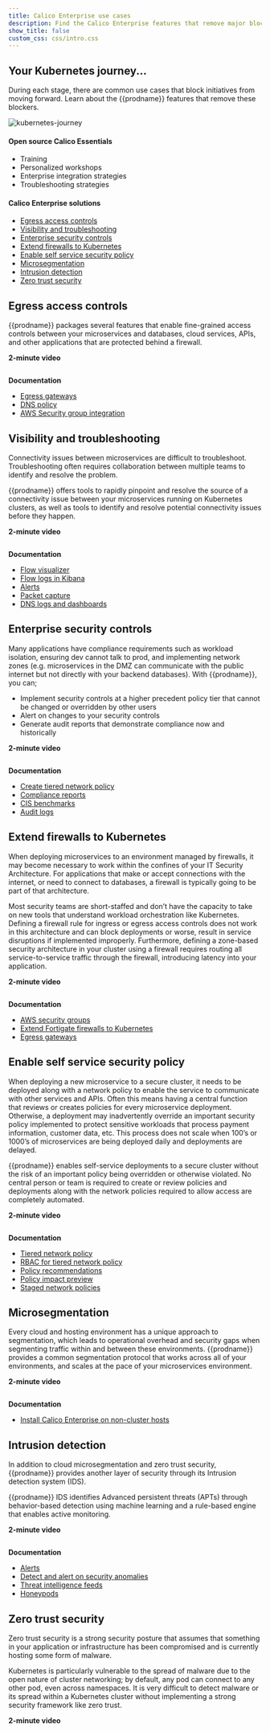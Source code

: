 ```yaml
---
title: Calico Enterprise use cases
description: Find the Calico Enterprise features that remove major blockers in your Kubernetes journey.
show_title: false
custom_css: css/intro.css
---
```


## Your Kubernetes journey...

During each stage, there are common use cases that block initiatives from moving forward.
Learn about the {{prodname}} features that remove these blockers.

![kubernetes-journey](/img/calico-enterprise/stages.svg)

<div className='row'>
  <div className='col-xs-4'>
    <h4>Open source Calico Essentials</h4>
    <ul>
      <li>Training</li>
      <li>Personalized workshops</li>
      <li>Enterprise integration strategies</li>
      <li>Troubleshooting strategies</li>
    </ul>
  </div>
  <div className='col-xs-8'>
    <h4>Calico Enterprise solutions</h4>
    <ul>
      <li>
        <a href='#egress-access-controls'>Egress access controls</a>
      </li>
      <li>
        <a href='#visibility-and-troubleshooting'>Visibility and troubleshooting</a>
      </li>
      <li>
        <a href='#enterprise-security-controls'>Enterprise security controls</a>
      </li>
      <li>
        <a href='#extend-firewalls-to-kubernetes'>Extend firewalls to Kubernetes</a>
      </li>
      <li>
        <a href='#enable-self-service-security-policy'>Enable self service security policy</a>
      </li>
      <li>
        <a href='#microsegmentation'>Microsegmentation</a>
      </li>
      <li>
        <a href='#intrusion-detection'>Intrusion detection</a>
      </li>
      <li>
        <a href='#zero-trust-security'>Zero trust security</a>
      </li>
    </ul>
  </div>
</div>

## Egress access controls

{{prodname}} packages several features that enable fine-grained access controls between your microservices and databases, cloud services, APIs, and other applications that are protected behind a firewall.

**2-minute video**

<head>
  <script
    src='https://fast.wistia.com/embed/medias/v60ur89tn9.jsonp'
    async
  ></script>
</head>
<head>
  <script
    src='https://fast.wistia.com/assets/external/E-v1.js'
    async
  ></script>
</head>
<div
  className='wistia_responsive_padding'
  style={{ padding: '49% 0 0 0', position: 'relative' }}
>
  <div
    className='wistia_responsive_wrapper'
    style={{ height: '75%', left: '0', position: 'absolute', top: '0', width: '75%' }}
  >
    <div
      className='wistia_embed wistia_async_v60ur89tn9 videoFoam=true'
      style={{ height: '75%', position: 'relative', width: '75%' }}
    >
      <div
        className='wistia_swatch'
        style={{
          height: '75%',
          left: '0',
          opacity: '0',
          overflow: 'hidden',
          position: 'absolute',
          top: '0',
          transition: 'opacity 200ms',
          width: '75%',
        }}
      >
        <img
          src='https://fast.wistia.com/embed/medias/v60ur89tn9/swatch'
          style={{ filter: 'blur(5px)', height: '75%', 'object-fit': 'contain', width: '75%' }}
          alt=''
          aria-hidden='true'
          onload='this.parentNode.style.opacity=1;'
        />
      </div>
    </div>
  </div>
</div>

**Documentation**

- [Egress gateways](networking/egress/index.mdx)
- [DNS policy](security/domain-based-policy.mdx)
- [AWS Security group integration](security/policy-firewalls/aws-integration/index.mdx)

## Visibility and troubleshooting

Connectivity issues between microservices are difficult to troubleshoot. Troubleshooting often requires collaboration between multiple teams to identify and resolve the problem.

{{prodname}} offers tools to rapidly pinpoint and resolve the source of a connectivity issue between your microservices running on Kubernetes clusters, as well as tools to identify and resolve potential connectivity issues before they happen.

**2-minute video**

<head>
  <script
    src='https://fast.wistia.com/embed/medias/11w6ccb5x9.jsonp'
    async
  ></script>
</head>
<head>
  <script
    src='https://fast.wistia.com/assets/external/E-v1.js'
    async
  ></script>
</head>
<div
  className='wistia_responsive_padding'
  style={{ padding: '49% 0 0 0', position: 'relative' }}
>
  <div
    className='wistia_responsive_wrapper'
    style={{ height: '75%', left: '0', position: 'absolute', top: '0', width: '75%' }}
  >
    <div
      className='wistia_embed wistia_async_11w6ccb5x9 videoFoam=true'
      style={{ height: '75%', position: 'relative', width: '75%' }}
    >
      <div
        className='wistia_swatch'
        style={{
          height: '75%',
          left: '0',
          opacity: '0',
          overflow: 'hidden',
          position: 'absolute',
          top: '0',
          transition: 'opacity 200ms',
          width: '75%',
        }}
      >
        <img
          src='https://fast.wistia.com/embed/medias/11w6ccb5x9/swatch'
          style={{ filter: 'blur(5px)', height: '75%', 'object-fit': 'contain', width: '75%' }}
          alt=''
          aria-hidden='true'
          onload='this.parentNode.style.opacity=1;'
        />
      </div>
    </div>
  </div>
</div>

**Documentation**

- [Flow visualizer](visibility/get-started-cem.mdx)
- [Flow logs in Kibana](visibility/elastic/index.mdx)
- [Alerts](visibility/alerts.mdx)
- [Packet capture](visibility/packetcapture.mdx)
- [DNS logs and dashboards](visibility/elastic/dns/dns-logs.mdx)

## Enterprise security controls

Many applications have compliance requirements such as workload isolation, ensuring dev cannot talk to prod, and implementing network zones (e.g. microservices in the DMZ can communicate with the public internet but not directly with your backend databases). With {{prodname}}, you can;

- Implement security controls at a higher precedent policy tier that cannot be changed or overridden by other users
- Alert on changes to your security controls
- Generate audit reports that demonstrate compliance now and historically

**2-minute video**

<head>
  <script
    src='https://fast.wistia.com/embed/medias/u4e7n863ek.jsonp'
    async
  ></script>
</head>
<head>
  <script
    src='https://fast.wistia.com/assets/external/E-v1.js'
    async
  ></script>
</head>
<div
  className='wistia_responsive_padding'
  style={{ padding: '44% 0 0 0', position: 'relative' }}
>
  <div
    className='wistia_responsive_wrapper'
    style={{ height: '75%', left: '0', position: 'absolute', top: '0', width: '75%' }}
  >
    <div
      className='wistia_embed wistia_async_u4e7n863ek videoFoam=true'
      style={{ height: '75%', position: 'relative', width: '75%' }}
    >
      <div
        className='wistia_swatch'
        style={{
          height: '75%',
          left: '0',
          opacity: '0',
          overflow: 'hidden',
          position: 'absolute',
          top: '0',
          transition: 'opacity 200ms',
          width: '75%',
        }}
      >
        <img
          src='https://fast.wistia.com/embed/medias/u4e7n863ek/swatch'
          style={{ filter: 'blur(5px)', height: '75%', 'object-fit': 'contain', width: '75%' }}
          alt=''
          aria-hidden='true'
          onload='this.parentNode.style.opacity=1;'
        />
      </div>
    </div>
  </div>
</div>

**Documentation**

- [Create tiered network policy](security/policy-tiers/tiered-policy/index.mdx)
- [Compliance reports](compliance/overview.mdx)
- [CIS benchmarks](compliance/compliance-reports-cis.mdx)
- [Audit logs](visibility/elastic/audit-overview.mdx)

## Extend firewalls to Kubernetes

When deploying microservices to an environment managed by firewalls, it may become necessary to work within the confines of your IT Security Architecture. For applications that make or accept connections with the internet, or need to connect to databases, a firewall is typically going to be part of that architecture.

Most security teams are short-staffed and don’t have the capacity to take on new tools that understand workload orchestration like Kubernetes. Defining a firewall rule for ingress or egress access controls does not work in this architecture and can block deployments or worse, result in service disruptions if implemented improperly. Furthermore, defining a zone-based security architecture in your cluster using a firewall requires routing all service-to-service traffic through the firewall, introducing latency into your application.

**2-minute video**

<head>
  <script
    src='https://fast.wistia.com/embed/medias/lj6z9042vd.jsonp'
    async
  ></script>
</head>
<head>
  <script
    src='https://fast.wistia.com/assets/external/E-v1.js'
    async
  ></script>
</head>
<div
  className='wistia_responsive_padding'
  style={{ padding: '44% 0 0 0', position: 'relative' }}
>
  <div
    className='wistia_responsive_wrapper'
    style={{ height: '75%', left: '0', position: 'absolute', top: '0', width: '75%' }}
  >
    <div
      className='wistia_embed wistia_async_lj6z9042vd videoFoam=true'
      style={{ height: '75%', position: 'relative', width: '75%' }}
    >
      <div
        className='wistia_swatch'
        style={{
          height: '75%',
          left: '0',
          opacity: '0',
          overflow: 'hidden',
          position: 'absolute',
          top: '0',
          transition: 'opacity 200ms',
          width: '75%',
        }}
      >
        <img
          src='https://fast.wistia.com/embed/medias/lj6z9042vd/swatch'
          style={{ filter: 'blur(5px)', height: '75%', 'object-fit': 'contain', width: '75%' }}
          alt=''
          aria-hidden='true'
          onload='this.parentNode.style.opacity=1;'
        />
      </div>
    </div>
  </div>
</div>

**Documentation**

- [AWS security groups](security/policy-firewalls/aws-integration/index.mdx)
- [Extend Fortigate firewalls to Kubernetes](security/policy-firewalls/fortinet-integration/overview.mdx)
- [Egress gateways](networking/egress/index.mdx)

## Enable self service security policy

When deploying a new microservice to a secure cluster, it needs to be deployed along with a network policy to enable the service to communicate with other services and APIs. Often this means having a central function that reviews or creates policies for every microservice deployment. Otherwise, a deployment may inadvertently override an important security policy implemented to protect sensitive workloads that process payment information, customer data, etc. This process does not scale when 100’s or 1000’s of microservices are being deployed daily and deployments are delayed.

{{prodname}} enables self-service deployments to a secure cluster without the risk of an important policy being overridden or otherwise violated. No central person or team is required to create or review policies and deployments along with the network policies required to allow access are completely automated.

**2-minute video**

<head>
  <script
    src='https://fast.wistia.com/embed/medias/1ii0v1bquq.jsonp'
    async
  ></script>
</head>
<head>
  <script
    src='https://fast.wistia.com/assets/external/E-v1.js'
    async
  ></script>
</head>
<div
  className='wistia_responsive_padding'
  style={{ padding: '49% 0 0 0', position: 'relative' }}
>
  <div
    className='wistia_responsive_wrapper'
    style={{ height: '75%', left: '0', position: 'absolute', top: '0', width: '75%' }}
  >
    <div
      className='wistia_embed wistia_async_1ii0v1bquq videoFoam=true'
      style={{ height: '75%', position: 'relative', width: '75%' }}
    >
      <div
        className='wistia_swatch'
        style={{
          height: '75%',
          left: '0',
          opacity: '0',
          overflow: 'hidden',
          position: 'absolute',
          top: '0',
          transition: 'opacity 200ms',
          width: '75%',
        }}
      >
        <img
          src='https://fast.wistia.com/embed/medias/1ii0v1bquq/swatch'
          style={{ filter: 'blur(5px)', height: '75%', 'object-fit': 'contain', width: '75%' }}
          alt=''
          aria-hidden='true'
          onload='this.parentNode.style.opacity=1;'
        />
      </div>
    </div>
  </div>
</div>

**Documentation**

- [Tiered network policy](security/policy-tiers/tiered-policy/index.mdx)
- [RBAC for tiered network policy](security/policy-tiers/rbac-tiered-policies.mdx)
- [Policy recommendations](/security/generate-policy-recommendation)
- [Policy impact preview](security/policy-impact-preview.mdx)
- [Staged network policies](security/policy-lifecycle/staged-network-policies.mdx)

## Microsegmentation

Every cloud and hosting environment has a unique approach to segmentation, which leads to operational overhead and security gaps when segmenting traffic within and between these environments. {{prodname}} provides a common segmentation protocol that works across all of your environments, and scales at the pace of your microservices environment.

**2-minute video**

<head>
  <script
    src='https://fast.wistia.com/embed/medias/yggh00gd73.jsonp'
    async
  ></script>
</head>
<head>
  <script
    src='https://fast.wistia.com/assets/external/E-v1.js'
    async
  ></script>
</head>
<div
  className='wistia_responsive_padding'
  style={{ padding: '44% 0 0 0', position: 'relative' }}
>
  <div
    className='wistia_responsive_wrapper'
    style={{ height: '75%', left: '0', position: 'absolute', top: '0', width: '75%' }}
  >
    <div
      className='wistia_embed wistia_async_yggh00gd73 videoFoam=true'
      style={{ height: '75%', position: 'relative', width: '75%' }}
    >
      <div
        className='wistia_swatch'
        style={{
          height: '75%',
          left: '0',
          opacity: '0',
          overflow: 'hidden',
          position: 'absolute',
          top: '0',
          transition: 'opacity 200ms',
          width: '75%',
        }}
      >
        <img
          src='https://fast.wistia.com/embed/medias/yggh00gd73/swatch'
          style={{ filter: 'blur(5px)', height: '75%', 'object-fit': 'contain', width: '75%' }}
          alt=''
          aria-hidden='true'
          onload='this.parentNode.style.opacity=1;'
        />
      </div>
    </div>
  </div>
</div>

**Documentation**

- [Install Calico Enterprise on non-cluster hosts](getting-started/bare-metal/index.mdx)

## Intrusion detection

In addition to cloud microsegmentation and zero trust security, {{prodname}} provides another layer of security through its Intrusion detection system (IDS).

{{prodname}} IDS identifies Advanced persistent threats (APTs) through behavior-based detection using machine learning and a rule-based engine that enables active monitoring.

**2-minute video**

<head>
  <script
    src='https://fast.wistia.com/embed/medias/kpt6n4r40b.jsonp'
    async
  ></script>
</head>
<head>
  <script
    src='https://fast.wistia.com/assets/external/E-v1.js'
    async
  ></script>
</head>
<div
  className='wistia_responsive_padding'
  style={{ padding: '49% 0 0 0', position: 'relative' }}
>
  <div
    className='wistia_responsive_wrapper'
    style={{ height: '75%', left: '0', position: 'absolute', top: '0', width: '75%' }}
  >
    <div
      className='wistia_embed wistia_async_kpt6n4r40b videoFoam=true'
      style={{ height: '75%', position: 'relative', width: '75%' }}
    >
      <div
        className='wistia_swatch'
        style={{
          height: '75%',
          left: '0',
          opacity: '0',
          overflow: 'hidden',
          position: 'absolute',
          top: '0',
          transition: 'opacity 200ms',
          width: '75%',
        }}
      >
        <img
          src='https://fast.wistia.com/embed/medias/kpt6n4r40b/swatch'
          style={{ filter: 'blur(5px)', height: '75%', 'object-fit': 'contain', width: '75%' }}
          alt=''
          aria-hidden='true'
          onload='this.parentNode.style.opacity=1;'
        />
      </div>
    </div>
  </div>
</div>

**Documentation**

- [Alerts](visibility/alerts.mdx)
- [Detect and alert on security anomalies](threat/anomaly-detection/security-anomalies.mdx)
- [Threat intelligence feeds](threat/suspicious-ips.mdx)
- [Honeypods](threat/honeypod/index.mdx)

## Zero trust security

Zero trust security is a strong security posture that assumes that something in your application or infrastructure has been compromised and is currently hosting some form of malware.

Kubernetes is particularly vulnerable to the spread of malware due to the open nature of cluster networking; by default, any pod can connect to any other pod, even across namespaces. It is very difficult to detect malware or its spread within a Kubernetes cluster without implementing a strong security framework like zero trust.

**2-minute video**

<head>
  <script
    src='https://fast.wistia.com/embed/medias/7wpdipagkg.jsonp'
    async
  ></script>
</head>
<head>
  <script
    src='https://fast.wistia.com/assets/external/E-v1.js'
    async
  ></script>
</head>
<div
  className='wistia_responsive_padding'
  style={{ padding: '44% 0 0 0', position: 'relative' }}
>
  <div
    className='wistia_responsive_wrapper'
    style={{ height: '75%', left: '0', position: 'absolute', top: '0', width: '75%' }}
  >
    <div
      className='wistia_embed wistia_async_7wpdipagkg videoFoam=true'
      style={{ height: '75%', position: 'relative', width: '75%' }}
    >
      <div
        className='wistia_swatch'
        style={{
          height: '75%',
          left: '0',
          opacity: '0',
          overflow: 'hidden',
          position: 'absolute',
          top: '0',
          transition: 'opacity 200ms',
          width: '75%',
        }}
      >
        <img
          src='https://fast.wistia.com/embed/medias/7wpdipagkg/swatch'
          style={{ filter: 'blur(5px)', height: '75%', 'object-fit': 'contain', width: '75%' }}
          alt=''
          aria-hidden='true'
          onload='this.parentNode.style.opacity=1;'
        />
      </div>
    </div>
  </div>
</div>

<!-- **Documentation**

- [Adopt zero trust security model](/security/adopt-zero-trust) -->
